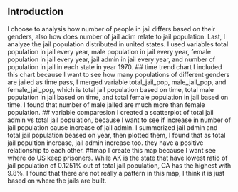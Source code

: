 ## Introduction
I choose to analysis how number of people in jail differs based on their genders, also  how does number of jail adim relate to jail population. Last, I analyze the jail population distributed in united states. I used variables total population in jail every year, male population in jail every year, female population in jail every year, jail admin in jail every year, and number of population in jail in each state in year 1970.
## time trend chart
I included this chart because I want to see how many populations of different genders are jailed as time pass, I merged variable total_jail_pop, male_jail_pop, and female_jail_pop, which is total jail population based on time, total male population in jail based on time, and total female population in jail based on time. I found that number of male jailed are much more than female population.
## variable comparesion
I created a scatterplot of total jail admin vs total jail population, because I want to see if increase in number of jail population cause increase of jail admin. I summerized jail admin and total jail population beased on year, then plotted them, I found that as total jail popultion increase, jail admin increase too. they have a positive relationship to each other.
##map
I create this map because I want see where do US keep prisoners. While AK is the state that have lowest ratio of jail population of 0.1251% out of total jail population, CA has the highest with 9.8%. I found that there are not really a pattern in this map, I think it is just based on where the jails are built.
